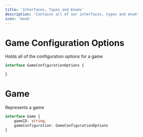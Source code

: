 ```yaml
---
title: 'Interfaces, Types and Enums'
description: 'Contains all of our interfaces, types and enum'
icon: 'book'
---
```


# Game Configuration Options

Holds all of the configuration options for a game

```ts
interface GameConfigurationOptions {

}
```

# Game

Represents a game

```ts
interface Game {
    gameID: string,
    gameConfiguration: GameConfigurationOptions
}
```